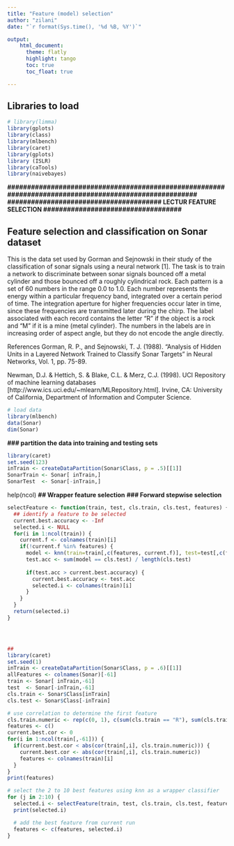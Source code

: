 ```yaml
---
title: "Feature (model) selection"
author: "zilani"
date: "`r format(Sys.time(), '%d %B, %Y')`"

output: 
    html_document:
      theme: flatly 
      highlight: tango
      toc: true
      toc_float: true

---
```


<style>
h3 {
  color: white;
  background-color: #44546a;
  text-indent: 25px; 
</style>





## Libraries to load
```r
# library(limma)
library(gplots)
library(class)
library(mlbench)
library(caret)
library(gplots)
library (ISLR)
library(caTools)
library(naivebayes)

```

**#######################################################################################################**
**#######################################   LECTUR FEATURE SELECTION  ###################################**



## Feature selection and classification on Sonar dataset
This is the data set used by Gorman and Sejnowski in their study of the classification of sonar signals using a neural network [1]. The task is to train a network to discriminate between sonar signals bounced off a metal cylinder and those bounced off a roughly cylindrical rock. Each pattern is a set of 60 numbers in the range 0.0 to 1.0. Each number represents the energy within a particular frequency band, integrated over a certain period of time. The integration aperture for higher frequencies occur later in time, since these frequencies are transmitted later during the chirp. The label associated with each record contains the letter "R" if the object is a rock and "M" if it is a mine (metal cylinder). The numbers in the labels are in increasing order of aspect angle, but they do not encode the angle directly.

References
Gorman, R. P., and Sejnowski, T. J. (1988). "Analysis of Hidden Units in a Layered Network Trained to Classify Sonar Targets" in Neural Networks, Vol. 1, pp. 75-89.

Newman, D.J. & Hettich, S. & Blake, C.L. & Merz, C.J. (1998). UCI Repository of machine learning databases [http://www.ics.uci.edu/~mlearn/MLRepository.html]. Irvine, CA: University of California, Department of Information and Computer Science.


```r
# load data
library(mlbench)
data(Sonar)
dim(Sonar)
```

**### partition the data into training and testing sets**
```r
library(caret)
set.seed(123)
inTrain <- createDataPartition(Sonar$Class, p = .5)[[1]]
SonarTrain <- Sonar[ inTrain,]
SonarTest  <- Sonar[-inTrain,]
```

help(ncol)
**## Wrapper feature selection**
**### Forward stepwise selection**
```r
selectFeature <- function(train, test, cls.train, cls.test, features) {
  ## identify a feature to be selected
  current.best.accuracy <- -Inf
  selected.i <- NULL
  for(i in 1:ncol(train)) {
    current.f <- colnames(train)[i]
    if(!current.f %in% features) {
      model <- knn(train=train[,c(features, current.f)], test=test[,c(features,     current.f)], cl=cls.train,k=3)
      test.acc <- sum(model == cls.test) / length(cls.test)
      
      if(test.acc > current.best.accuracy) {
        current.best.accuracy <- test.acc
        selected.i <- colnames(train)[i]
      }
    }
  }
  return(selected.i)
}




##
library(caret)
set.seed(1)
inTrain <- createDataPartition(Sonar$Class, p = .6)[[1]]
allFeatures <- colnames(Sonar)[-61]
train <- Sonar[ inTrain,-61]
test  <- Sonar[-inTrain,-61]
cls.train <- Sonar$Class[inTrain]
cls.test <- Sonar$Class[-inTrain]

# use correlation to determine the first feature
cls.train.numeric <- rep(c(0, 1), c(sum(cls.train == "R"), sum(cls.train == "M")))
features <- c()
current.best.cor <- 0
for(i in 1:ncol(train[,-61])) {
  if(current.best.cor < abs(cor(train[,i], cls.train.numeric))) {
    current.best.cor <- abs(cor(train[,i], cls.train.numeric))
    features <- colnames(train)[i]
  }
}
print(features)

# select the 2 to 10 best features using knn as a wrapper classifier
for (j in 2:10) {
  selected.i <- selectFeature(train, test, cls.train, cls.test, features)
  print(selected.i)

  # add the best feature from current run
  features <- c(features, selected.i)
}
```

